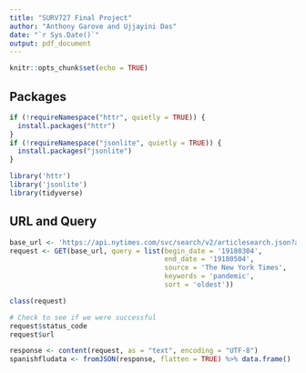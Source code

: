 ```yaml
---
title: "SURV727 Final Project"
author: "Anthony Garove and Ujjayini Das"
date: "`r Sys.Date()`"
output: pdf_document
---
```


```r
knitr::opts_chunk$set(echo = TRUE)
```

## Packages

```r
if (!requireNamespace("httr", quietly = TRUE)) {
  install.packages("httr")
}
if (!requireNamespace("jsonlite", quietly = TRUE)) {
  install.packages("jsonlite")
}

library('httr')
library('jsonlite')
library(tidyverse)

```

## URL and Query

```r
base_url <- 'https://api.nytimes.com/svc/search/v2/articlesearch.json?api-key=SVyAXhJrhFVCMF4tvGU2GZY3jm1greFU'
request <- GET(base_url, query = list(begin_date = '19180304',
                                      end_date = '19180504',
                                      source = 'The New York Times',
                                      keywords = 'pandemic',
                                      sort = 'oldest'))

class(request)
```

```r
# Check to see if we were successful 
request$status_code
request$url

```

```r
response <- content(request, as = "text", encoding = "UTF-8")
spanishfludata <- fromJSON(response, flatten = TRUE) %>% data.frame()
```


